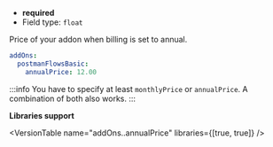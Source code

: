 
- **required**
- Field type: `float`

Price of your addon when billing is set to annual.

```yaml
addOns:
  postmanFlowsBasic:
    annualPrice: 12.00
```

:::info
You have to specify at least `monthlyPrice` or `annualPrice`. A combination
of both also works.
:::

**Libraries support**

<VersionTable name="addOns.<name>.annualPrice" libraries={[true, true]} />
